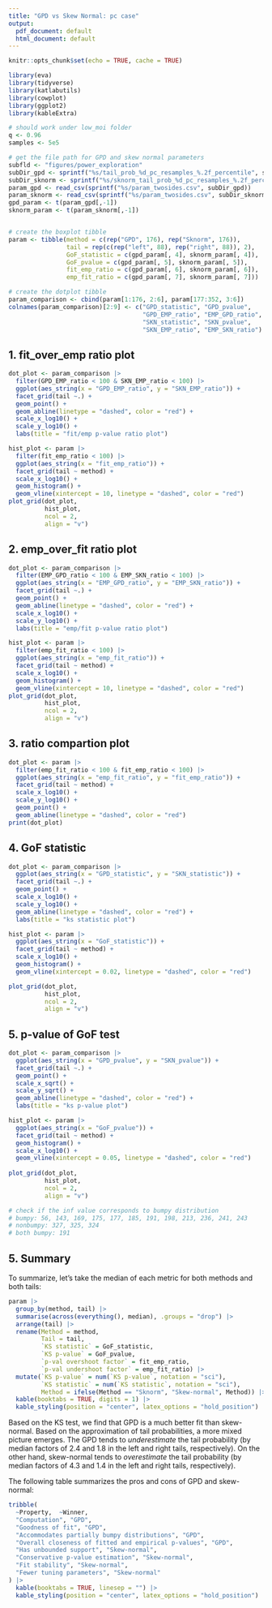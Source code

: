 ```yaml
---
title: "GPD vs Skew Normal: pc case"
output:
  pdf_document: default
  html_document: default
---
```


```r
knitr::opts_chunk$set(echo = TRUE, cache = TRUE)
```


```r
library(eva)
library(tidyverse)
library(katlabutils)
library(cowplot)
library(ggplot2)
library(kableExtra)

# should work under low_moi folder
q <- 0.96
samples <- 5e5

# get the file path for GPD and skew normal parameters
subfld <- "figures/power_exploration"
subDir_gpd <- sprintf("%s/tail_prob_%d_pc_resamples_%.2f_percentile", subfld,  samples, q)
subDir_sknorm <- sprintf("%s/sknorm_tail_prob_%d_pc_resamples_%.2f_percentile", subfld, samples, q)
param_gpd <- read_csv(sprintf("%s/param_twosides.csv", subDir_gpd))
param_sknorm <- read_csv(sprintf("%s/param_twosides.csv", subDir_sknorm))
gpd_param <- t(param_gpd[,-1])
sknorm_param <- t(param_sknorm[,-1])


# create the boxplot tibble
param <- tibble(method = c(rep("GPD", 176), rep("Sknorm", 176)),
                tail = rep(c(rep("left", 88), rep("right", 88)), 2),
                GoF_statistic = c(gpd_param[, 4], sknorm_param[, 4]),
                GoF_pvalue = c(gpd_param[, 5], sknorm_param[, 5]),
                fit_emp_ratio = c(gpd_param[, 6], sknorm_param[, 6]),
                emp_fit_ratio = c(gpd_param[, 7], sknorm_param[, 7]))

# create the dotplot tibble
param_comparison <- cbind(param[1:176, 2:6], param[177:352, 3:6]) 
colnames(param_comparison)[2:9] <- c("GPD_statistic", "GPD_pvalue", 
                                     "GPD_EMP_ratio", "EMP_GPD_ratio",
                                     "SKN_statistic", "SKN_pvalue", 
                                     "SKN_EMP_ratio", "EMP_SKN_ratio")
```


## 1. fit_over_emp ratio plot
```r
dot_plot <- param_comparison |> 
  filter(GPD_EMP_ratio < 100 & SKN_EMP_ratio < 100) |>
  ggplot(aes_string(x = "GPD_EMP_ratio", y = "SKN_EMP_ratio")) +
  facet_grid(tail ~.) +
  geom_point() +
  geom_abline(linetype = "dashed", color = "red") +
  scale_x_log10() +
  scale_y_log10() +
  labs(title = "fit/emp p-value ratio plot")

hist_plot <- param |> 
  filter(fit_emp_ratio < 100) |>
  ggplot(aes_string(x = "fit_emp_ratio")) +
  facet_grid(tail ~ method) +
  scale_x_log10() +
  geom_histogram() +
  geom_vline(xintercept = 10, linetype = "dashed", color = "red")
plot_grid(dot_plot,
          hist_plot,
          ncol = 2,
          align = "v")

```

## 2. emp_over_fit ratio plot
```r
dot_plot <- param_comparison |> 
  filter(EMP_GPD_ratio < 100 & EMP_SKN_ratio < 100) |>
  ggplot(aes_string(x = "EMP_GPD_ratio", y = "EMP_SKN_ratio")) +
  facet_grid(tail ~.) +
  geom_point() +
  geom_abline(linetype = "dashed", color = "red") +
  scale_x_log10() +
  scale_y_log10() +
  labs(title = "emp/fit p-value ratio plot")

hist_plot <- param |> 
  filter(emp_fit_ratio < 100) |>
  ggplot(aes_string(x = "emp_fit_ratio")) +
  facet_grid(tail ~ method) +
  scale_x_log10() +
  geom_histogram() +
  geom_vline(xintercept = 10, linetype = "dashed", color = "red")
plot_grid(dot_plot,
          hist_plot,
          ncol = 2,
          align = "v")

```

## 3. ratio compartion plot
```r

dot_plot <- param |> 
  filter(emp_fit_ratio < 100 & fit_emp_ratio < 100) |>
  ggplot(aes_string(x = "emp_fit_ratio", y = "fit_emp_ratio")) +
  facet_grid(tail ~ method) +
  scale_x_log10() +
  scale_y_log10() +
  geom_point() +
  geom_abline(linetype = "dashed", color = "red")
print(dot_plot)

```
  
## 4. GoF statistic
```r
dot_plot <- param_comparison |> 
  ggplot(aes_string(x = "GPD_statistic", y = "SKN_statistic")) +
  facet_grid(tail ~.) +
  geom_point() +
  scale_x_log10() +
  scale_y_log10() +
  geom_abline(linetype = "dashed", color = "red") +
  labs(title = "ks statistic plot")

hist_plot <- param |> 
  ggplot(aes_string(x = "GoF_statistic")) +
  facet_grid(tail ~ method) +
  scale_x_log10() +
  geom_histogram() +
  geom_vline(xintercept = 0.02, linetype = "dashed", color = "red")

plot_grid(dot_plot,
          hist_plot,
          ncol = 2,
          align = "v")

```


## 5. p-value of GoF test
```r

dot_plot <- param_comparison |> 
  ggplot(aes_string(x = "GPD_pvalue", y = "SKN_pvalue")) +
  facet_grid(tail ~.) +
  geom_point() +
  scale_x_sqrt() +
  scale_y_sqrt() +
  geom_abline(linetype = "dashed", color = "red") +
  labs(title = "ks p-value plot")

hist_plot <- param |> 
  ggplot(aes_string(x = "GoF_pvalue")) +
  facet_grid(tail ~ method) +
  geom_histogram() +
  scale_x_log10() +
  geom_vline(xintercept = 0.05, linetype = "dashed", color = "red")
  
plot_grid(dot_plot,
          hist_plot,
          ncol = 2,
          align = "v")

# check if the inf value corresponds to bumpy distribution
# bumpy: 56, 143, 169, 175, 177, 185, 191, 198, 213, 236, 241, 243
# nonbumpy: 327, 325, 324
# both bumpy: 191


```

## 5. Summary

To summarize, let's take the median of each metric for both methods and both tails:

```r
param |> 
  group_by(method, tail) |> 
  summarise(across(everything(), median), .groups = "drop") |> 
  arrange(tail) |>
  rename(Method = method, 
         Tail = tail, 
         `KS statistic` = GoF_statistic,
         `KS p-value` = GoF_pvalue,
         `p-val overshoot factor` = fit_emp_ratio,
         `p-val undershoot factor` = emp_fit_ratio) |>
  mutate(`KS p-value` = num(`KS p-value`, notation = "sci"),
         `KS statistic` = num(`KS statistic`, notation = "sci"),
         Method = ifelse(Method == "Sknorm", "Skew-normal", Method)) |>
  kable(booktabs = TRUE, digits = 1) |>
  kable_styling(position = "center", latex_options = "hold_position")
```

Based on the KS test, we find that GPD is a much better fit than skew-normal. Based on the approximation of tail probabilities, a more mixed picture emerges. The GPD tends to *underestimate* the tail probability (by median factors of 2.4 and 1.8 in the left and right tails, respectively). On the other hand, skew-normal tends to *overestimate* the tail probability (by median factors of 4.3 and 1.4 in the left and right tails, respectively).

The following table summarizes the pros and cons of GPD and skew-normal:

```r
tribble(
  ~Property,  ~Winner,
  "Computation", "GPD",
  "Goodness of fit", "GPD",
  "Accommodates partially bumpy distributions", "GPD",
  "Overall closeness of fitted and empirical p-values", "GPD",
  "Has unbounded support", "Skew-normal",
  "Conservative p-value estimation", "Skew-normal",
  "Fit stability", "Skew-normal",
  "Fewer tuning parameters", "Skew-normal"
) |>
  kable(booktabs = TRUE, linesep = "") |>
  kable_styling(position = "center", latex_options = "hold_position")
```
